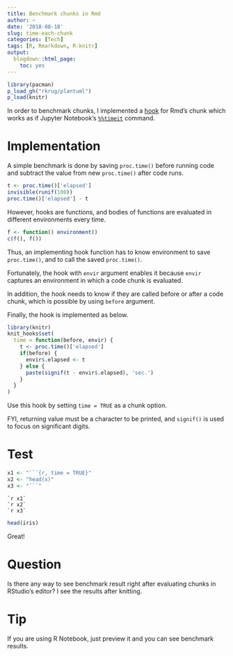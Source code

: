 ```yaml
---
title: Benchmark chunks in Rmd
author: ~
date: '2018-08-18'
slug: time-each-chunk
categories: [Tech]
tags: [R, Rmarkdown, R-knitr]
output:
  blogdown::html_page:
    toc: yes
---
```


```r
library(pacman)
p_load_gh("rkrug/plantuml")
p_load(knitr)
```


In order to benchmark chunks, 
I implemented a 
[hook](https://yihui.name/knitr/hooks/)
for Rmd's chunk which works as if Jupyter Notebook's 
[`%%timeit`](https://jakevdp.github.io/PythonDataScienceHandbook/01.07-timing-and-profiling.html)
command.

# Implementation

A simple benchmark is done by saving `proc.time()` before running code and subtract the value from new `proc.time()` after code runs.

```r
t <- proc.time()['elapsed']
invisible(runif(100))
proc.time()['elapsed'] - t
```

However, hooks are functions, and 
bodies of functions are evaluated in different environments every time.

```r
f <- function() environment()
c(f(), f())
```

Thus, an implementing hook function has to know environment to save `proc.time()`, and to call the saved `proc.time()`.

Fortunately, the hook with `envir` argument enables it because `envir` captures an environment in which a code chunk is evaluated.

In addition, the hook needs to know if they are called before or after a code chunk, which is possible by using `before` argument.

Finally, the hook is implemented as below.

```r
library(knitr)
knit_hooks$set(
  time = function(before, envir) {
    t <- proc.time()['elapsed']
    if(before) {
      envir$.elapsed <- t
    } else {
      paste(signif(t - envir$.elapsed), 'sec.')
    }
  }
)
```

Use this hook by setting `time = TRUE` as a chunk option.

FYI, returning value must be a character to be printed, and 
`signif()` is used to focus on significant digits.

# Test

```r
x1 <- "```{r, time = TRUE}"
x2 <- "head(x)"
x3 <- "```"
```

    `r x1`
    `r x2`
    `r x3`


```r
head(iris)
```

Great!

# Question

Is there any way to see benchmark result right after evaluating chunks in RStudio's editor?
I see the results after knitting.

# Tip

If you are using R Notebook, just preview it and you can see benchmark results.
